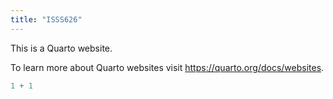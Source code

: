 ```yaml
---
title: "ISSS626"
---
```


This is a Quarto website.

To learn more about Quarto websites visit <https://quarto.org/docs/websites>.

```r
1 + 1
```
